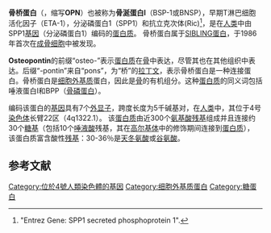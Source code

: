 {{expand|time=2017-02-13T16:38:18+00:00}}
{{Infobox_gene}}
{{Infobox protein family
| Symbol = Osteopontin
| Name = 骨桥蛋白
| image = 
| width = 
| caption = crystal structure of anti-osteopontin antibody 23c3 in complex with w43a mutated epitope peptide
| Pfam = PF00865
| Pfam_clan =  
| InterPro = IPR002038
| SMART = 
| PROSITE = PDOC00689
| MEROPS = 
| SCOP = 
| TCDB = 
| OPM family = 
| OPM protein = 
| CAZy = 
| CDD = 
}}
'''骨桥蛋白'''（{{lang-en|Osteopontin}}，缩写'''OPN'''）也被称为'''骨涎蛋白I'''（BSP-1或BNSP），早期T淋巴细胞活化因子（ETA-1），分泌磷蛋白1（SPP1）和抗立克次体(Ric)<ref> "Entrez Gene: SPP1 secreted phosphoprotein 1".</ref>，是在[[人类|人类]]中由SPP1[[基因|基因]]（分泌磷蛋白1）编码的[[蛋白质|蛋白质]]。 骨桥蛋白属于[[SIBLING蛋白|SIBLING蛋白]]，于1986年首次在[[成骨细胞|成骨细胞]]中被发现。

'''Osteopontin'''的前缀“osteo-”表示[[蛋白质|蛋白质]]在[[骨|骨]]中表达，尽管其也在其他组织中表达。后缀“-pontin”来自“pons”，为“桥”的[[拉丁文|拉丁文]]，表示骨桥蛋白是一种连接蛋白。骨桥蛋白是[[细胞外基质|细胞外基质]]蛋白，因此是[[骨|骨]]的有机组分。这种[[蛋白质|蛋白质]]的同义词包括唾液蛋白I和BPP（[[骨磷蛋白|骨磷蛋白]]）。

编码该蛋白的[[基因|基因]]具有7个[[外显子|外显子]]，跨度长度为5千碱基对，在[[人类|人类]]中，其位于4号[[染色体|染色体]]长臂22区（4q1322.1）。 该[[蛋白质|蛋白质]]由近300个[[氨基酸|氨基酸]][[残基|残基]]组成并且连接约30个[[糖基|糖基]]（包括10个[[唾液酸|唾液酸]]残基，其在[[高尔基体|高尔基体]]中的修饰期间连接到[[蛋白质|蛋白质]]）， 该蛋白质富含酸性[[残基|残基]]：30-36％是[[天冬氨酸|天冬氨酸]]或[[谷氨酸|谷氨酸]]。

== 参考文献 ==
{{reflist}}
{{细胞因子}}
[[Category:位於4號人類染色體的基因|Category:位於4號人類染色體的基因]]
[[Category:细胞外基质蛋白|Category:细胞外基质蛋白]]
[[Category:糖蛋白|Category:糖蛋白]]
